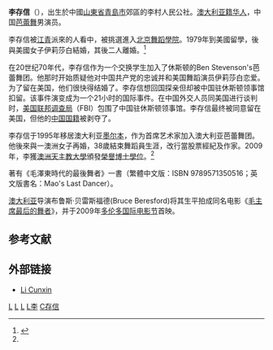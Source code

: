 '''李存信'''（{{bd|1961年|1月26日|catIdx=L}}），出生於中國[[山東省|山東省]][[青島市|青島市]]郊區的李村人民公社。[[澳大利亚|澳大利亚籍]][[华人|华人]]，中国[[芭蕾舞|芭蕾舞]]男演员。

李存信被[[江青_(舞蹈家)|江青]]派來的人看中，被挑選進入[[北京舞蹈學院|北京舞蹈學院]]。1979年到美國留學，後與美國女子伊莉莎白結婚，其後二人離婚。<ref name=mld>{{Cite web |url=http://www.books.com.tw/exep/prod/booksfile.php?item=0010441309 |title=博客來書籍館>毛澤東時代的最後舞者 |access-date=2009-10-05 |archive-url=https://web.archive.org/web/20120115123406/http://www.books.com.tw/exep/prod/booksfile.php?item=0010441309 |archive-date=2012-01-15 |dead-url=yes }}</ref>

在20世纪70年代，李存信作为一个交换学生加入了休斯顿的Ben Stevenson's芭蕾舞团。他那时开始质疑他对中国共产党的忠诚并和美国舞蹈演员伊莉莎白恋爱。为了留在美国，他们很快得结婚了。李存信想回国探亲但却被中国驻休斯顿领事馆扣留。该事件演变成为一个21小时的国际事件。在中国外交人员同美国进行谈判时，[[美国联邦调查局|美国联邦调查局]]（FBI）包围了中国驻休斯顿领事馆。李存信最终被同意留在美国，但他的[[中华人民共和国国籍|中国国籍]]被剥夺了。

李存信于1995年移居澳大利亚[[墨尔本|墨尔本]]，作为首席艺术家加入澳大利亚芭蕾舞团。他後來與一澳洲女子再婚，38歲結束舞蹈員生涯，改行當股票經紀及作家。2009年，李獲[[澳洲天主教大學|澳洲天主教大學]]頒發[[榮譽博士學位|榮譽博士學位]]。<ref name=mld/>

著有《毛澤東時代的最後舞者》一書（繁體中文版：ISBN 9789571350516；英文版書名：Mao's Last Dancer）。

[[澳大利亚|澳大利亚]]导演布鲁斯·贝雷斯福德(Bruce Beresford)将其生平拍成同名电影《[[毛泽东时代的最后舞者_(电影)|毛主席最后的舞者]]》，并于2009年[[多伦多国际电影节|多伦多国际电影节]]首映。

== 参考文献 ==
{{Reflist}}

== 外部链接 ==
*[https://licunxin.com Li Cunxin] {{Wayback|url=http://licunxin.com/ |date=20040322053412 }}

{{Authority control}}
[[Category:北京舞蹈学院校友|L]]
[[Category:澳大利亚华人|L]]
[[Category:中国芭蕾舞者|L]]
[[Category:青岛舞蹈家|L李]]
[[Category:李姓|C存信]]